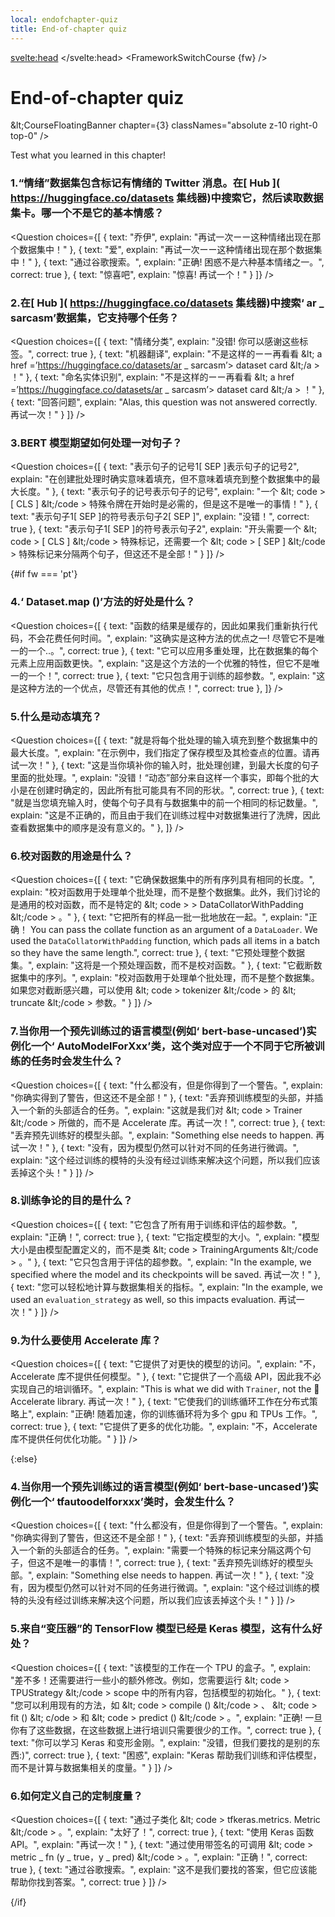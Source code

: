 ```yaml
---
local: endofchapter-quiz
title: End-of-chapter quiz
---
```

<script lang="ts">
let fw: "pt" | "tf" = "pt";
onMount(() => {
    const urlParams = new URLSearchParams(window.location.search);
    fw = urlParams.get("fw") || "pt";
});
</script>
<svelte:head>
  <meta name="hf:doc:metadata" content={JSON.stringify(metadata)} >
</svelte:head>
<FrameworkSwitchCourse {fw} />

<!-- DISABLE-FRONTMATTER-SECTIONS -->

<h1 id="endofchapter-quiz">End-of-chapter quiz</h1>

&amp;lt;CourseFloatingBanner
    chapter={3}
    classNames="absolute z-10 right-0 top-0"
/>

Test what you learned in this chapter!

### 1.“情绪”数据集包含标记有情绪的 Twitter 消息。在[ Hub ]( https://huggingface.co/datasets 集线器)中搜索它，然后读取数据集卡。哪一个不是它的基本情感？
<Question
	choices={[
		{
			text: "乔伊",
			explain: "再试一次ーー这种情绪出现在那个数据集中！"
		},
		{
			text: "爱",
			explain: "再试一次ーー这种情绪出现在那个数据集中！"
		},
		{
			text: "通过谷歌搜索。",
			explain: "正确! 困惑不是六种基本情绪之一。",
            correct: true
		},
        {
			text: "惊喜吧",
			explain: "惊喜! 再试一个！"
		}
	]}
/>

### 2.在[ Hub ]( https://huggingface.co/datasets 集线器)中搜索‘ ar _ sarcasm’数据集，它支持哪个任务？
<Question
	choices={[
		{
			text: "情绪分类",
			explain: "没错! 你可以感谢这些标签。",
            correct: true
		},
		{
			text: "机器翻译",
			explain: "不是这样的ーー再看看 &amp;lt; a href =’https://huggingface.co/datasets/ar _ sarcasm’> dataset card &amp;lt;/a > ！"
		},
		{
			text: "命名实体识别",
			explain: "不是这样的ーー再看看 &amp;lt; a href =’https://huggingface.co/datasets/ar _ sarcasm’> dataset card &amp;lt;/a > ！"
		},
        {
			text: "回答问题",
			explain: "Alas, this question was not answered correctly. 再试一次！"
		}
	]}
/>

### 3.BERT 模型期望如何处理一对句子？
<Question
	choices={[
		{
			text: "表示句子的记号1[ SEP ]表示句子的记号2",
			explain: "在创建批处理时确实意味着填充，但不意味着填充到整个数据集中的最大长度。"
		},
		{
			text: "表示句子的记号表示句子的记号",
			explain: "一个 &amp;lt; code > [ CLS ] &amp;lt;/code > 特殊令牌在开始时是必需的，但是这不是唯一的事情！"
		},
		{
			text: "表示句子1[ SEP ]的符号表示句子2[ SEP ]",
			explain: "没错！",
            correct: true
		},
        {
			text: "表示句子1[ SEP ]的符号表示句子2",
			explain: "开头需要一个 &amp;lt; code > [ CLS ] &amp;lt;/code > 特殊标记，还需要一个 &amp;lt; code > [ SEP ] &amp;lt;/code > 特殊标记来分隔两个句子，但这还不是全部！"
		}
	]}
/>

{#if fw === 'pt'}
### 4.‘ Dataset.map ()’方法的好处是什么？
<Question
	choices={[
		{
			text: "函数的结果是缓存的，因此如果我们重新执行代码，不会花费任何时间。",
			explain: "这确实是这种方法的优点之一! 尽管它不是唯一的一个..。",
            correct: true
		},
		{
			text: "它可以应用多重处理，比在数据集的每个元素上应用函数更快。",
			explain: "这是这个方法的一个优雅的特性，但它不是唯一的一个！",
            correct: true
		},
		{
			text: "它只包含用于训练的超参数。",
			explain: "这是这种方法的一个优点，尽管还有其他的优点！",
            correct: true
		},
	]}
/>

### 5.什么是动态填充？
<Question
	choices={[
		{
			text: "就是将每个批处理的输入填充到整个数据集中的最大长度。",
			explain: "在示例中，我们指定了保存模型及其检查点的位置。请再试一次！"
		},
		{
			text: "这是当你填补你的输入时，批处理创建，到最大长度的句子里面的批处理。",
			explain: "没错！“动态”部分来自这样一个事实，即每个批的大小是在创建时确定的，因此所有批可能具有不同的形状。",
            correct: true
		},
		{
			text: "就是当您填充输入时，使每个句子具有与数据集中的前一个相同的标记数量。",
			explain: "这是不正确的，而且由于我们在训练过程中对数据集进行了洗牌，因此查看数据集中的顺序是没有意义的。"
		},
	]}
/>

### 6.校对函数的用途是什么？
<Question
	choices={[
		{
			text: "它确保数据集中的所有序列具有相同的长度。",
			explain: "校对函数用于处理单个批处理，而不是整个数据集。此外，我们讨论的是通用的校对函数，而不是特定的 &amp;lt; code > > DataCollatorWithPadding &amp;lt;/code > 。"
		},
		{
			text: "它把所有的样品一批一批地放在一起。",
			explain: "正确！ You can pass the collate function as an argument of a <code>DataLoader</code>. We used the <code>DataCollatorWithPadding</code> function, which pads all items in a batch so they have the same length.",
            correct: true
		},
		{
			text: "它预处理整个数据集。",
			explain: "这将是一个预处理函数，而不是校对函数。"
		},
        {
			text: "它截断数据集中的序列。",
			explain: "校对函数用于处理单个批处理，而不是整个数据集。如果您对截断感兴趣，可以使用 &amp;lt; code > tokenizer &amp;lt;/code > 的 &amp;lt; truncate &amp;lt;/code > 参数。"
		}
	]}
/>

### 7.当你用一个预先训练过的语言模型(例如‘ bert-base-uncased’)实例化一个‘ AutoModelForXxx’类，这个类对应于一个不同于它所被训练的任务时会发生什么？
<Question
	choices={[
		{
			text: "什么都没有，但是你得到了一个警告。",
			explain: "你确实得到了警告，但这还不是全部！"
		},
		{
			text: "丢弃预训练模型的头部，并插入一个新的头部适合的任务。",
			explain: "这就是我们对 &amp;lt; code > Trainer &amp;lt;/code > 所做的，而不是 Accelerate 库。再试一次！",
            correct: true
		},
		{
			text: "丢弃预先训练好的模型头部。",
			explain: "Something else needs to happen. 再试一次！"
		},
        {
			text: "没有，因为模型仍然可以针对不同的任务进行微调。",
			explain: "这个经过训练的模特的头没有经过训练来解决这个问题，所以我们应该丢掉这个头！"
		}
	]}
/>

### 8.训练争论的目的是什么？
<Question
	choices={[
		{
			text: "它包含了所有用于训练和评估的超参数。",
			explain: "正确！",
            correct: true
		},
		{
			text: "它指定模型的大小。",
			explain: "模型大小是由模型配置定义的，而不是类 &amp;lt; code > TrainingArguments &amp;lt;/code > 。"
		},
		{
			text: "它只包含用于评估的超参数。",
			explain: "In the example, we specified where the model and its checkpoints will be saved. 再试一次！"
		},
        {
			text: "您可以轻松地计算与数据集相关的指标。",
			explain: "In the example, we used an <code>evaluation_strategy</code> as well, so this impacts evaluation. 再试一次！"
		}
	]}
/>

### 9.为什么要使用 Accelerate 库？
<Question
	choices={[
		{
			text: "它提供了对更快的模型的访问。",
			explain: "不，Accelerate 库不提供任何模型。"
		},
		{
			text: "它提供了一个高级 API，因此我不必实现自己的培训循环。",
			explain: "This is what we did with <code>Trainer</code>, not the 🤗 Accelerate library. 再试一次！"
		},
		{
			text: "它使我们的训练循环工作在分布式策略上",
			explain: "正确! 随着加速，你的训练循环将为多个 gpu 和 TPUs 工作。",
            correct: true
		},
        {
			text: "它提供了更多的优化功能。",
			explain: "不，Accelerate 库不提供任何优化功能。"
		}
	]}
/>

{:else}
### 4.当你用一个预先训练过的语言模型(例如‘ bert-base-uncased’)实例化一个‘ tfautoodelforxxx’类时，会发生什么？
<Question
	choices={[
		{
			text: "什么都没有，但是你得到了一个警告。",
			explain: "你确实得到了警告，但这还不是全部！"
		},
		{
			text: "丢弃预训练模型的头部，并插入一个新的头部适合的任务。",
			explain: "需要一个特殊的标记来分隔这两个句子，但这不是唯一的事情！",
            correct: true
		},
		{
			text: "丢弃预先训练好的模型头部。",
			explain: "Something else needs to happen. 再试一次！"
		},
        {
			text: "没有，因为模型仍然可以针对不同的任务进行微调。",
			explain: "这个经过训练的模特的头没有经过训练来解决这个问题，所以我们应该丢掉这个头！"
		}
	]}
/>

### 5.来自“变压器”的 TensorFlow 模型已经是 Keras 模型，这有什么好处？
<Question
	choices={[
		{
			text: "该模型的工作在一个 TPU 的盒子。",
			explain: "差不多！还需要进行一些小的额外修改。例如，您需要运行 &amp;lt; code > TPUStrategy &amp;lt;/code > scope 中的所有内容，包括模型的初始化。"
		},
		{
			text: "您可以利用现有的方法，如 &amp;lt; code > compile () &amp;lt;/code > 、 &amp;lt; code > fit () &amp;lt; c/ode > 和 &amp;lt; code > predict () &amp;lt;/code > 。",
			explain: "正确! 一旦你有了这些数据，在这些数据上进行培训只需要很少的工作。",
            correct: true
		},
		{
			text: "你可以学习 Keras 和变形金刚。",
			explain: "没错，但我们要找的是别的东西:)",
			correct: true
		},
        {
			text: "困惑",
			explain: "Keras 帮助我们训练和评估模型，而不是计算与数据集相关的度量。"
		}
	]}
/>

### 6.如何定义自己的定制度量？
<Question
	choices={[
		{
			text: "通过子类化 &amp;lt; code > tfkeras.metrics. Metric &amp;lt;/code > 。",
			explain: "太好了！",
			correct: true
		},
		{
			text: "使用 Keras 函数 API。",
			explain: "再试一次！"
		},
		{
			text: "通过使用带签名的可调用 &amp;lt; code > metric _ fn (y _ true，y _ pred) &amp;lt;/code > 。",
			explain: "正确！",
			correct: true
		},
        {
			text: "通过谷歌搜索。",
			explain: "这不是我们要找的答案，但它应该能帮助你找到答案。",
			correct: true
		}
	]}
/>

{/if}